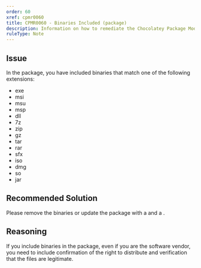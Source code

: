 ```yaml
---
order: 60
xref: cpmr0060
title: CPMR0060 - Binaries Included (package)
description: Information on how to remediate the Chocolatey Package Moderation Rule 0060
ruleType: Note
---
```


<?! Include "../../../../../shared/package-validator-rule-note.txt" /?>

## Issue

In the package, you have included binaries that match one of the following extensions:

* exe
* msi
* msu
* msp
* dll
* 7z
* zip
* gz
* tar
* rar
* sfx
* iso
* dmg
* so
* jar

## Recommended Solution

Please remove the binaries or update the package with a <Xref title="license file" value="cpmr0005" /> and a <Xref title="verification file" value="cpmr0006" />.

## Reasoning

If you include binaries in the package, even if you are the software vendor, you need to include confirmation of the right to distribute and verification that the files are legitimate.